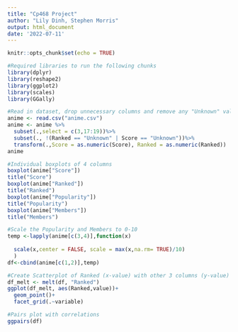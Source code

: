 ---
title: "Cp468 Project"
author: "Lily Dinh, Stephen Morris"
output: html_document
date: '2022-07-11'
---

```{r setup, include=FALSE}
knitr::opts_chunk$set(echo = TRUE)
```

```{r}
#Required libraries to run the following chunks
library(dplyr)
library(reshape2)
library(ggplot2)
library(scales)
library(GGally)
```

```{r}
#Read in dataset, drop unnecessary columns and remove any "Unknown" values, change data to numeric values
anime <- read.csv("anime.csv")
anime <- anime %>% 
  subset(.,select = c(3,17:19))%>%
  subset(., !(Ranked == "Unknown" | Score == "Unknown"))%>%
  transform(.,Score = as.numeric(Score), Ranked = as.numeric(Ranked))
anime
```

```{r}
#Individual boxplots of 4 columns
boxplot(anime["Score"])
title("Score")
boxplot(anime["Ranked"])
title("Ranked")
boxplot(anime["Popularity"])
title("Popularity")
boxplot(anime["Members"])
title("Members")
```
```{r}
#Scale the Popularity and Members to 0-10
temp <-lapply(anime[c(3,4)],function(x)
  
  scale(x,center = FALSE, scale = max(x,na.rm= TRUE)/10)
  )
df<-cbind(anime[c(1,2)],temp)

#Create Scatterplot of Ranked (x-value) with other 3 columns (y-value)
df_melt <- melt(df, "Ranked")
ggplot(df_melt, aes(Ranked,value))+
  geom_point()+
  facet_grid(.~variable)

```
```{r}
#Pairs plot with correlations
ggpairs(df)
```

